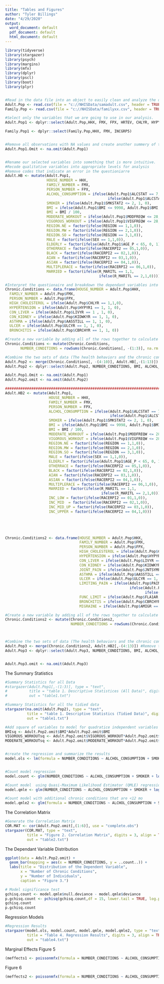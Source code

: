 ---
title: "Tables and Figures"
author: "Tyler Billings"
date: "4/29/2020"
output:
  word_document: default
  pdf_document: default
  html_document: default
---

```{r, include=FALSE}
library(tidyverse)
library(stargazer)
library(psych)
library(margins)
library(mfx)
library(dplyr)
library(pscl)
library(boot)
library(plyr)


#Read in the data file into an object to easily clean and analyze the data.
Adult.Pop <- read.csv(file = "c://NHISData/samadult.csv", header = TRUE, sep = ",")
Family.Pop <- read.csv(file = "c://NHISData/familyxx.csv", header = TRUE, sep = ",")

#Select only the variables that we are going to use in our analysis.
Adult.Pop1 <- dplyr::select(Adult.Pop,HHX, FMX, FPX, HRTEV, CHLYR, HYPYR1, LIVYR, KIDWKYR, JNTSYMP, PAINLMT, FLA1AR, ALCSTAT, SMKSTAT2, BMI, MODFREQW, VIGFREQW, REGION, SEX, AGE_P, RACERPI2, R_MARITL, RACERPI2)

Family.Pop1 <- dplyr::select(Family.Pop,HHX, FMX, INCGRP5)


#Remove all observations with NA values and create another summery of the data.
Adult.Pop1.Omit <- na.omit(Adult.Pop1)


#Rename our selected variables into something that is more intuitive.
#Recode qualitative variables into appropriate levels for analysis
#Remove codes that indicate an error in the questioniarre
Adult.HB <- mutate(Adult.Pop1,
                   HOUSE_NUMBER = HHX,
                   FAMILY_NUMBER = FMX,
                   PERSON_NUMBER = FPX,
                   ALCHOL_CONSUMPTION = ifelse(Adult.Pop1$ALCSTAT == 7, 1,
                                               ifelse(Adult.Pop1$ALCSTAT == 8, 1, 0)),
                   SMOKER = ifelse(Adult.Pop1$SMKSTAT2 <= 2, 1, 0),
                   BMI = ifelse(Adult.Pop1$BMI <= 9998, Adult.Pop1$BMI, NA),
                   BMI = BMI / 100,
                   MODERATE_WORKOUT = ifelse(Adult.Pop1$MODFREQW <= 28, Adult.Pop1$MODFREQW, 0),
                   VIGOROUS_WORKOUT = ifelse(Adult.Pop1$VIGFREQW <= 28, Adult.Pop1$VIGFREQW, 0),
                   REGION.NE = factor(ifelse(REGION == 1,1,0)),
                   REGION.MW = factor(ifelse(REGION == 2,1,0)),
                   REGION.SO = factor(ifelse(REGION == 3,1,0)),
                   MALE = factor(ifelse(SEX == 1,1,0)),
                   ELDERLY = factor(ifelse(Adult.Pop1$AGE_P < 65, 0, 1)),
                   OTHERRACE = factor(ifelse(RACERPI2 == 05,1,0)),
                   BLACK = factor(ifelse(RACERPI2 == 02,1,0)),
                   AIAN = factor(ifelse(RACERPI2 == 03,1,0)),
                   ASIAN = factor(ifelse(RACERPI2 == 04,1,0)),
                   MULTIPLERACE = factor(ifelse(RACERPI2 == 06,1,0)),
                   MARRIED = factor(ifelse(R_MARITL == 1,1,
                                           ifelse(R_MARITL == 2,1,0))))

#Interpret the questionaire and breakdown the dependant variables into a simple 1 or 0 to indicate if a specific chronic condition is present.
Chronic.Conditions <- data.frame(HOUSE_NUMBER = Adult.Pop$HHX,
  FAMILY_NUMBER = Adult.Pop$FMX,
  PERSON_NUMBER = Adult.Pop$FPX,
  HIGH_CHOLESTEROL = ifelse(Adult.Pop$CHLYR == 1,1,0),
  HYPERTENSION = ifelse(Adult.Pop$HYPYR1 == 1, 1, 0),
  CON_LIVER = ifelse(Adult.Pop$LIVYR == 1 , 1, 0),
  CON_KIDNEY = ifelse(Adult.Pop$KIDWKYR == 1, 1, 0),
  ASTHMA = ifelse(Adult.Pop$AASSTILL == 1, 1, 0),
  ULCER = ifelse(Adult.Pop$ULCYR == 1, 1, 0),
  BRONCHITIS = ifelse(Adult.Pop$CBRCHYR == 1, 1, 0))

#Create a new variable by adding all of the rows together to calculate the number of a persons chronic conditions. We utilize the na.rm parameter to ignore the NA values from our calculation without removing the entire row.
Chronic.Conditions <- mutate(Chronic.Conditions,
       NUMBER_CONDITIONS = rowSums(Chronic.Conditions[, -(1:3)], na.rm = TRUE))

#Combine the two sets of data (The health behaviors and the chronic conditions). Merge them based off of the House Number, Family Number, and the person Number.
Adult.Pop2 <- merge(Chronic.Conditions[, -(4:10)], Adult.HB[,-(1:13)]) #Remove the individual chronic conditions and leave only the Conditions_Number with the health behaviors
Adult.Pop2 <- dplyr::select(Adult.Pop2, NUMBER_CONDITIONS, BMI, ALCHOL_CONSUMPTION, SMOKER, MODERATE_WORKOUT, VIGOROUS_WORKOUT, MALE, ELDERLY, REGION.NE, REGION.MW, REGION.SO, BLACK, ASIAN, AIAN, MULTIPLERACE, OTHERRACE, MARRIED)

Adult.Pop1.Omit <- na.omit(Adult.Pop1)
Adult.Pop2.omit <- na.omit(Adult.Pop2)

#########################################################################################################
Adult.HB2 <- mutate(Adult.Pop1,
                    HOUSE_NUMBER = HHX,
                    FAMILY_NUMBER = FMX,
                    PERSON_NUMBER = FPX,
                    ALCHOL_CONSUMPTION = ifelse(Adult.Pop1$ALCSTAT == 7, 1,
                                                ifelse(Adult.Pop1$ALCSTAT == 8, 1, 0)),
                    SMOKER = ifelse(Adult.Pop1$SMKSTAT2 <= 2, 1, 0),
                    BMI = ifelse(Adult.Pop1$BMI <= 9998, Adult.Pop1$BMI, NA),
                    BMI = BMI / 100,
                    MODERATE_WORKOUT = ifelse(Adult.Pop1$MODFREQW <= 28, Adult.Pop1$MODFREQW, 0),
                    VIGOROUS_WORKOUT = ifelse(Adult.Pop1$VIGFREQW <= 28, Adult.Pop1$VIGFREQW, 0),
                    REGION.NE = factor(ifelse(REGION == 1,1,0)),
                    REGION.MW = factor(ifelse(REGION == 2,1,0)),
                    REGION.SO = factor(ifelse(REGION == 3,1,0)),
                    MALE = factor(ifelse(SEX == 1,1,0)),
                    ELDERLY = factor(ifelse(Adult.Pop1$AGE_P < 65, 0, 1)),
                    OTHERRACE = factor(ifelse(RACERPI2 == 05,1,0)),
                    BLACK = factor(ifelse(RACERPI2 == 02,1,0)),
                    AIAN = factor(ifelse(RACERPI2 == 03,1,0)),
                    ASIAN = factor(ifelse(RACERPI2 == 04,1,0)),
                    MULTIPLERACE = factor(ifelse(RACERPI2 == 06,1,0)),
                    MARRIED = factor(ifelse(R_MARITL == 1,1,
                                            ifelse(R_MARITL == 2,1,0))),
                    INC_LOW = factor(ifelse(RACERPI2 == 01,1,0)),
                    INC_MID  = factor(ifelse(RACERPI2 == 02,1,0)),
                    INC_MID_UP = factor(ifelse(RACERPI2 == 03,1,0)),
                    INC_UPPER = factor(ifelse(RACERPI2 == 04,1,0)))
            




Chronic.Conditions2 <- data.frame(HOUSE_NUMBER = Adult.Pop$HHX,
                                  FAMILY_NUMBER = Adult.Pop$FMX,
                                  PERSON_NUMBER = Adult.Pop$FPX,
                                  HIGH_CHOLESTEROL = ifelse(Adult.Pop$CHLYR == 1,1,0),
                                  HYPERTENSION = ifelse(Adult.Pop$HYPYR1 == 1, 1, 0),
                                  CON_LIVER = ifelse(Adult.Pop$LIVYR == 1 , 1, 0),
                                  CON_KIDNEY = ifelse(Adult.Pop$KIDWKYR == 1, 1, 0),
                                  JOINT_PAIN = ifelse(Adult.Pop$JNTSYMP == 1, 1, 0),
                                  ASTHMA = ifelse(Adult.Pop$AASSTILL == 1, 1, 0),
                                  ULCER = ifelse(Adult.Pop$ULCYR == 1, 1, 0),
                                  LIMITING_PAIN = ifelse(Adult.Pop$PAINLMT == 2 , 1,
                                                         ifelse(Adult.Pop$PAINLMT == 3 , 1,
                                                                ifelse(Adult.Pop$PAINLMT == 4, 1, 0))),
                                  FUNC_LIMIT = ifelse(Adult.Pop$FLA1AR == 1, 1, 0),
                                  BRONCHITIS = ifelse(Adult.Pop$CBRCHYR == 1, 1, 0),
                                  MIGRAINE = ifelse(Adult.Pop$AMIGR == 1, 1, 0))

#Create a new variable by adding all of the rows together to calculate the number of a persons chronic conditions. We utilize the na.rm parameter to ignore the NA values from our calculation without removing the entire row.
Chronic.Conditions2 <- mutate(Chronic.Conditions2,
                              NUMBER_CONDITIONS = rowSums(Chronic.Conditions2[, -(1:3)], na.rm = TRUE))



#Combine the two sets of data (The health behaviors and the chronic conditions). Merge them based off of the House Number, Family Number, and the person Number.
Adult.Pop3 <- merge(Chronic.Conditions2, Adult.HB2[,-(4:13)]) #Remove the individual chronic conditions and leave only the Conditions_Number with the health behaviors
Adult.Pop3 <- dplyr::select(Adult.Pop3, NUMBER_CONDITIONS, BMI, ALCHOL_CONSUMPTION, SMOKER, MODERATE_WORKOUT, VIGOROUS_WORKOUT, MALE, ELDERLY, REGION.NE, REGION.MW, REGION.SO, BLACK, ASIAN, AIAN, MULTIPLERACE, OTHERRACE, MARRIED)


Adult.Pop3.omit <- na.omit(Adult.Pop3)

```

The Summary Statistics
```{r, echo = FALSE}
#Summary Statistics for all Data
#stargazer(Adult.Pop1[,-(1:3)], type = "text",
#          title = "table 1. Descriptive Statistices (All Data)", digits = 3,
#          out = "table1.txt")

#Summary Statistics for all the tidied data 
stargazer(na.omit(Adult.Pop2), type = "text",
          title = "table 1. Descriptive Statistics (Tidied Data)", digits = 3,
          out = "table1.txt")
```

```{r, echo = FALSE}
#Add square of variables to model for quadratice independent variables
BMIsq <- Adult.Pop2.omit$BMI*Adult.Pop2.omit$BMI
VIGOROUS_WORKOUTsq <- Adult.Pop2.omit$VIGOROUS_WORKOUT*Adult.Pop2.omit$VIGOROUS_WORKOUT
MODERATE_WORKOUTsq <- Adult.Pop2.omit$MODERATE_WORKOUT*Adult.Pop2.omit$MODERATE_WORKOUT


#create the regression and summarize the results
model.ols <- lm(formula = NUMBER_CONDITIONS ~ ALCHOL_CONSUMPTION + SMOKER + log(BMI) + MODERATE_WORKOUT + MODERATE_WORKOUTsq + VIGOROUS_WORKOUT + VIGOROUS_WORKOUTsq + MALE + ELDERLY + BLACK + ASIAN + AIAN + MULTIPLERACE + OTHERRACE, data = Adult.Pop2.omit)


#Count model regression
model.count <- glm(NUMBER_CONDITIONS ~ ALCHOL_CONSUMPTION + SMOKER + log(BMI) + MODERATE_WORKOUT + MODERATE_WORKOUTsq + VIGOROUS_WORKOUT + VIGOROUS_WORKOUTsq + MALE + ELDERLY + BLACK + ASIAN + AIAN + MULTIPLERACE + OTHERRACE, family = poisson, data = Adult.Pop2.omit)

#Count model  using Quasi-Maximum Likelihood Estimator (QMLE) regression
model.qmle <- glm(NUMBER_CONDITIONS ~ ALCHOL_CONSUMPTION + SMOKER + log(BMI) + MODERATE_WORKOUT + MODERATE_WORKOUTsq + VIGOROUS_WORKOUT + VIGOROUS_WORKOUTsq + MALE + ELDERLY + BLACK + ASIAN + AIAN + MULTIPLERACE + OTHERRACE, family = quasipoisson, data = Adult.Pop2.omit)

#Count model with additional chronic conditions that are <12 mo
model.qmle2 <- glm(formula = NUMBER_CONDITIONS ~ ALCHOL_CONSUMPTION + SMOKER + log(BMI) + MODERATE_WORKOUT + MODERATE_WORKOUTsq + VIGOROUS_WORKOUT + VIGOROUS_WORKOUTsq + MALE + ELDERLY + BLACK + ASIAN + AIAN + MULTIPLERACE + OTHERRACE, family = quasipoisson, data = Adult.Pop3.omit)
```

The Correlation Matrix
```{r, echo=FALSE}
#Generate the Correlation Matrix
COR.MAT <- cor(Adult.Pop2.omit[,(1:6)], use = "complete.obs")
stargazer(COR.MAT, type = "text",
          title = "Figure 2. Correlation Matrix", digits = 3, align = TRUE,
          out = "table2.txt")
```

<p>The Dependant Variable Distribution\n</p>
```{r, echo = FALSE}
ggplot(data = Adult.Pop2.omit) +
  geom_bar(mapping = aes(x = NUMBER_CONDITIONS, y = ..count..)) +
  labs(title = "Distribution of the Dependent Variable",
       x = "Number of Chronic Conditions",
       y = "Number of Individuals",
       caption = "Figure 3.")
```

```{r,include=FALSE}
# Model significance test
gchisq.count <- model.qmle$null.deviance - model.qmle$deviance
p.gchisq.count <- pchisq(gchisq.count,df = 15, lower.tail = TRUE, log.p = TRUE)
gchisq.count
p.gchisq.count
```

Regression Models
```{r, echo = FALSE}
#Regression Results
stargazer(model.ols, model.count, model.qmle, model.qmle2, type = "text",
          title = "Table 4. Regression Results", digits = 3, align = TRUE,
          out = "table4.txt")

```

Marginal Effects
Figure 5
```{R,echo=FALSE}
(meffects1 <- poissonmfx(formula = NUMBER_CONDITIONS ~ ALCHOL_CONSUMPTION + SMOKER + log(BMI) + MODERATE_WORKOUT + MODERATE_WORKOUTsq + VIGOROUS_WORKOUT + VIGOROUS_WORKOUTsq + MALE + ELDERLY + BLACK + ASIAN + AIAN + MULTIPLERACE + OTHERRACE,atmean = FALSE, data = Adult.Pop2.omit))
```

Figure 6
```{r, echo=FALSE}
(meffects2 <- poissonmfx(formula = NUMBER_CONDITIONS ~ ALCHOL_CONSUMPTION + SMOKER + log(BMI) + MODERATE_WORKOUT + MODERATE_WORKOUTsq + VIGOROUS_WORKOUT + VIGOROUS_WORKOUTsq + MALE + ELDERLY + BLACK + ASIAN + AIAN + MULTIPLERACE + OTHERRACE,atmean = FALSE, data = Adult.Pop3.omit))
```















